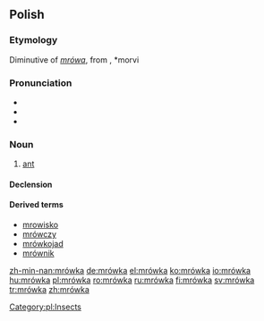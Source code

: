 ==Polish==

===Etymology===
Diminutive of ''[[mrówa]]'', from {{proto|Slavic|morvъ|lang=pl}}, *morvi

===Pronunciation===
* {{IPA|/ˈmrufka/|lang=pl}}
* {{audio|pl-mrówka.ogg|audio}}
* {{rhymes|ufka|lang=pl}}

===Noun===
{{infl|pl|noun|g=f}}

# [[ant]]

====Declension====
{{pl-decl-noun-ka|mrów}}

====Derived terms====
* [[mrowisko]]
* [[mrówczy]]
* [[mrówkojad]]
* [[mrównik]]

[[Category:pl:Insects]]

[[zh-min-nan:mrówka]]
[[de:mrówka]]
[[el:mrówka]]
[[ko:mrówka]]
[[io:mrówka]]
[[hu:mrówka]]
[[pl:mrówka]]
[[ro:mrówka]]
[[ru:mrówka]]
[[fi:mrówka]]
[[sv:mrówka]]
[[tr:mrówka]]
[[zh:mrówka]]